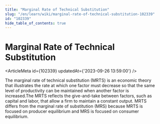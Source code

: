 ```yaml
---
title: "Marginal Rate of Technical Substitution"
slug: "/en/learn/wiki/marginal-rate-of-technical-substitution-102339"
id: "102339"
hide_table_of_contents: true
---
```



# Marginal Rate of Technical Substitution

<ArticleMeta id={102339} updatedAt={'2023-09-26 13:59:00'} />
<div className='border-solid border-b border-t-0 my-4 border-[var(--ifm-color-gray-300)]' />

The marginal rate of technical substitution (MRTS) is an economic theory that illustrates the rate at which one factor must decrease so that the same level of productivity can be maintained when another factor is increased.The MRTS reflects the give-and-take between factors, such as capital and labor, that allow a firm to maintain a constant output. MRTS differs from the marginal rate of substitution (MRS) because MRTS is focused on producer equilibrium and MRS is focused on consumer equilibrium.
